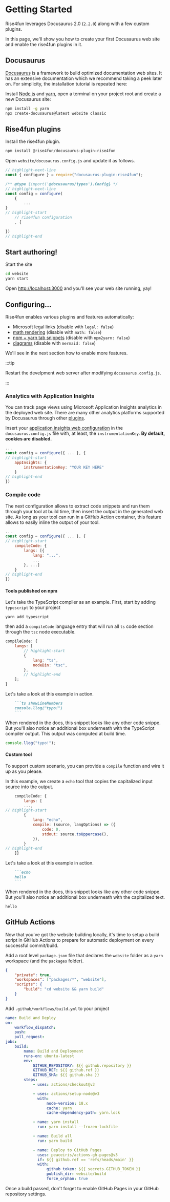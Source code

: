 # Getting Started

Rise4fun leverages Docusaurus 2.0 (`2.2.0`) along with a few custom plugins.

In this page, we'll show you how to create your first Docusaurus web site and
enable the rise4fun plugins in it.

## Docusaurus

[Docusaurus](https://docusaurus.io/) is a framework to build optimized documentation web sites.
It has an extensive documentation which we recommend taking a peek later on. For simplicity,
the installation tutorial is repeated here:

Install [Node.js](https://nodejs.org/en/download/) and [yarn](https://yarnpkg.com/), open a terminal on your project root
and create a new Docusaurus site:

```bash
npm install -g yarn
npx create-docusaurus@latest website classic
```

## Rise4fun plugins

Install the rise4fun plugin.

```bash npm2yarn
npm install @rise4fun/docusaurus-plugin-rise4fun
```

Open `website/docusaurus.config.js` and update it as follows.

```js title="website/docusaurus.config.js"
// highlight-next-line
const { configure } = require("docusaurus-plugin-rise4fun");

/** @type {import('@docusaurus/types').Config} */
// highlight-next-line
const config = configure(
    {
        ...
}
// highlight-start
    // rise4fun configuration
    , {

})
// highlight-end
```

## Start authoring!

Start the site

```bash
cd website
yarn start
```

Open [http://localhost:3000](http://localhost:3000) and you'll see your web site running, yay!

## Configuring...

Rise4fun enables various plugins and features automatically:

-   Microsoft legal links (disable with `legal: false`)
-   [math rendering](https://docusaurus.io/docs/markdown-features/math-equations) (disable with `math: false`)
-   [npm + yarn tab snippets](https://docusaurus.io/docs/markdown-features/code-blocks#npm2yarn-remark-plugin) (disable with `npm2yarn: false`)
-   [diagrams](https://docusaurus.io/docs/markdown-features/diagrams) (disable with `mermaid: false`)

We'll see in the next section how to enable more features.

:::tip

Restart the develpment web server after modifying `docusaurus.config.js`.

:::

### Analytics with Application Insights

You can track page views using Microsoft Application Insights analytics in the deployed web site.
There are many other analytics platforms supported by Docusaurus through other [plugins](https://docusaurus.io/docs/next/api/plugins).

Insert your [application insights web configuration](https://github.com/microsoft/ApplicationInsights-JS#snippet-configuration-options) in the `docusaurus.config.js` file with, at least,
the `instrumentationKey`. **By default, cookies are disabled.**

```js title="website/docusaurus.config.js"
...
const config = configure({ ... }, {
// highlight-start
    appInsights: {
        instrumentationKey: "YOUR KEY HERE"
    }
// highlight-end
})
```

### Compile code

The next configuration allows to extract code snippets and run them through your tool at build time, then insert the
output in the generated web site. As long as your tool can run in a GitHub Action container, this feature allows to easily
inline the output of your tool.

```js title="website/docusaurus.config.js"
...
const config = configure({ ... }, {
// highlight-start
    compileCode: {
        langs: [{
            lang: "...",
            ...
        }, ...]
    }
// highlight-end
})
```

#### Tools published on npm

Let's take the TypeScript compiler as an example. First, start by adding `typescript` to your project

```basn npm2yarn
yarn add typescript
```

then add a `compileCode` language entry that will run all `ts` code section through the `tsc` node executable.

```js title="website/docusaurus.config.js"
compileCode: {
    langs: [
        // highlight-start
        {
            lang: "ts",
            nodeBin: "tsc",
        },
        // highlight-end
    ];
}
```

Let's take a look at this example in action.

````markdown
    ```ts showLineNumbers
    console.llog("typo!")
    ```
````

When rendered in the docs, this snippet looks like any other code snippe. But you'll also notice an additional box
underneath with the TypeScript compiler output. This output was computed at build time.

```ts showLineNumbers
console.llog("typo!");
```

#### Custom tool

To support custom scenario, you can provide a `compile` function
and wire it up as you please.

In this example, we create a `echo` tool that copies the capitalized input source
into the output.

```js title="website/docusaurus.config.js"
    compileCode: {
        langs: [
        ...,
// highlight-start
        {
            lang: "echo",
            compile: (source, langOptions) => ({
                code: 0,
                stdout: source.toUppercase(),
            }),
        }
// highlight-end
    ]}
```

Let's take a look at this example in action.

````markdown
    ```echo
    hello
    ```
````

When rendered in the docs, this snippet looks like any other code snippe.
But you'll also notice an additional box
underneath with the capitalized text.

```echo
hello
```

## GitHub Actions

Now that you've got the website building locally, it's time to setup a build script in GitHub Actions
to prepare for automatic deployment on every successful commit/build.

Add a root level `package.json` file that declares the `website` folder as a `yarn` workspace (and the `packages` folder).

```json title="package.json"
{
    "private": true,
    "workspaces": ["packages/*", "website"],
    "scripts": {
        "build": "cd website && yarn build"
    }
}
```

Add `.github/workflows/build.yml` to your project

```yml title=".github/workflows/build.yml"
name: Build and Deploy
on:
    workflow_dispatch:
    push:
    pull_request:
jobs:
    build:
        name: Build and Deployment
        runs-on: ubuntu-latest
        env:
            GITHUB_REPOSITORY: ${{ github.repository }}
            GITHUB_REF: ${{ github.ref }}
            GITHUB_SHA: ${{ github.sha }}
        steps:
            - uses: actions/checkout@v3

            - uses: actions/setup-node@v3
              with:
                  node-version: 18.x
                  cache: yarn
                  cache-dependency-path: yarn.lock

            - name: yarn install
              run: yarn install --frozen-lockfile

            - name: Build all
              run: yarn build

            - name: Deploy to GitHub Pages
              uses: peaceiris/actions-gh-pages@v3
              if: ${{ github.ref == 'refs/heads/main' }}
              with:
                  github_token: ${{ secrets.GITHUB_TOKEN }}
                  publish_dir: website/build
                  force_orphan: true
```

Once a build passed, don't forget to enable GitHub Pages in your GitHub repository settings.
